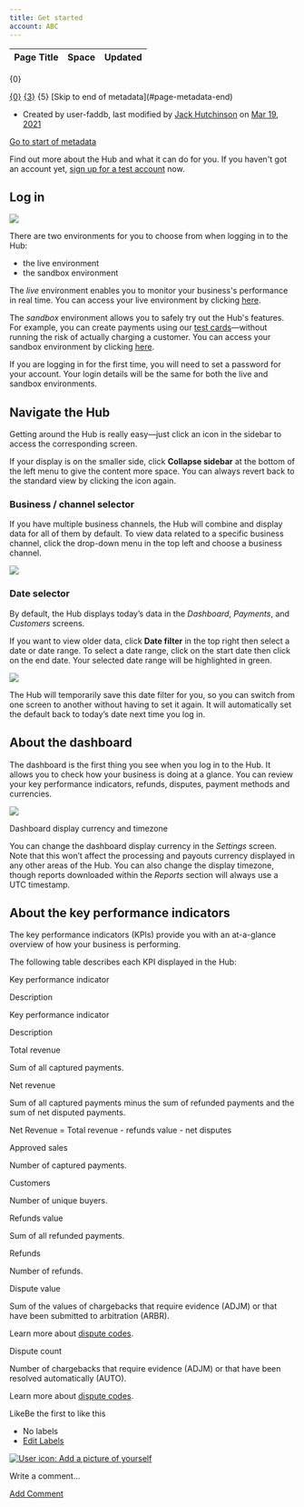 ```yaml
---
title: Get started
account: ABC
---
```


<table class="aui"> <thead> <tr class="header"> <th class="search-result-title">Page Title</th> <th class="search-result-space">Space</th> <th class="search-result-date">Updated</th> </tr> </thead> </table> <p class="search-result-count">{0}</p> <tr class="search-result"> <td class="search-result-title"><a href="{1}" class="content-type-{2}"><span>{0}</span></a></td> <td class="search-result-space"><a class="space" href="/display/{4}/" title="{3}">{3}</a></td> <td class="search-result-date"><span class="date" title="{6}">{5}</span></td> </tr> [Skip to end of metadata](#page-metadata-end)

*   Created by user-faddb, last modified by [Jack Hutchinson](    /display/~jack.hutchinson
    ) on [Mar 19, 2021](/pages/diffpagesbyversion.action?pageId=2785615&selectedPageVersions=9&selectedPageVersions=10 "Show changes")

[Go to start of metadata](#page-metadata-start)

Find out more about the Hub and what it can do for you. If you haven't got an account yet, [sign up for a test account](https://www.checkout.com/get-test-account) now.

Log in
------

![](/download/attachments/2785615/hub-login.png?version=1&modificationDate=1586437665813&api=v2)

There are two environments for you to choose from when logging in to the Hub:

*   the live environment
*   the sandbox environment

The _live_ environment enables you to monitor your business's performance in real time. You can access your live environment by clicking [here](https://hub.checkout.com/login).

The _sandbox_ environment allows you to safely try out the Hub's features. For example, you can create payments using our [test cards](/display/DOCS/Test+card+numbers)—without running the risk of actually charging a customer. You can access your sandbox environment by clicking [here](https://sandbox.checkout.com/login).

If you are logging in for the first time, you will need to set a password for your account. Your login details will be the same for both the live and sandbox environments.

Navigate the Hub
----------------

Getting around the Hub is really easy—just click an icon in the sidebar to access the corresponding screen.

If your display is on the smaller side, click **Collapse sidebar** at the bottom of the left menu to give the content more space. You can always revert back to the standard view by clicking the icon again.

### Business / channel selector

If you have multiple business channels, the Hub will combine and display data for all of them by default. To view data related to a specific business channel, click the drop-down menu in the top left and choose a business channel.

![](/download/attachments/2785615/business-channel-selector.png?version=1&modificationDate=1586438217615&api=v2)

### Date selector

By default, the Hub displays today’s data in the _Dashboard_, _Payments_, and _Customers_ screens.

If you want to view older data, click **Date filter** in the top right then select a date or date range. To select a date range, click on the start date then click on the end date. Your selected date range will be highlighted in green.

![](/download/attachments/2785615/date-selector.png?version=1&modificationDate=1586438290564&api=v2)

The Hub will temporarily save this date filter for you, so you can switch from one screen to another without having to set it again. It will automatically set the default back to today’s date next time you log in.

About the dashboard
-------------------

The dashboard is the first thing you see when you log in to the Hub. It allows you to check how your business is doing at a glance. You can review your key performance indicators, refunds, disputes, payment methods and currencies. 

![](/download/attachments/2785615/hub-dashboard.png?version=1&modificationDate=1586438331902&api=v2)

Dashboard display currency and timezone

You can change the dashboard display currency in the _Settings_ screen. Note that this won’t affect the processing and payouts currency displayed in any other areas of the Hub. You can also change the display timezone, though reports downloaded within the _Reports_ section will always use a UTC timestamp.

About the key performance indicators
------------------------------------

The key performance indicators (KPIs) provide you with an at-a-glance overview of how your business is performing.

The following table describes each KPI displayed in the Hub:

Key performance indicator

Description

Key performance indicator

Description

Total revenue

Sum of all captured payments.

Net revenue

Sum of all captured payments minus the sum of refunded payments and the sum of net disputed payments.

  
Net Revenue = Total revenue - refunds value - net disputes

Approved sales

Number of captured payments.

Customers

Number of unique buyers.

Refunds value

Sum of all refunded payments.

Refunds

Number of refunds.

Dispute value

Sum of the values of chargebacks that require evidence (ADJM) or that have been submitted to arbitration (ARBR).

Learn more about [dispute codes](/display/DOCS/Chargeback+codes).

Dispute count

Number of chargebacks that require evidence (ADJM) or that have been resolved automatically (AUTO).

Learn more about [dispute codes](/display/DOCS/Chargeback+codes).

LikeBe the first to like this

*   No labels
*   [Edit Labels](# "Edit Labels (Type 'l')")

[![User icon: Add a picture of yourself](/s/en_GB/7901/abf7b35644d5a5d1d7e4b0969a83e8eb2b569fb5/_/images/icons/profilepics/add_profile_pic.svg)](/users/profile/editmyprofilepicture.action)

Write a comment…

[Add Comment](/display/DOCS/Get+started?showComments=true&showCommentArea=true#addcomment)